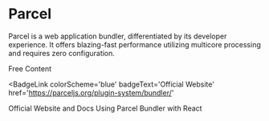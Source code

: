 # Parcel

Parcel is a web application bundler, differentiated by its developer experience. It offers blazing-fast performance utilizing multicore processing and requires zero configuration.

<ResourceGroupTitle>Free Content</ResourceGroupTitle>

<BadgeLink
  colorScheme='blue'
  badgeText='Official Website'
  href='https://parceljs.org/plugin-system/bundler/'
>
  Official Website and Docs
</BadgeLink>
<BadgeLink badgeText='Watch' href='https://www.youtube.com/watch?v=hCxvp3_o0gM'>
  Using Parcel Bundler with React
</BadgeLink>
